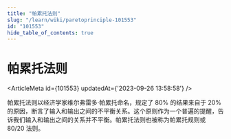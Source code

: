 ```yaml
---
title: "帕累托法则"
slug: "/learn/wiki/paretoprinciple-101553"
id: "101553"
hide_table_of_contents: true
---
```



# 帕累托法则

<ArticleMeta id={101553} updatedAt={'2023-09-26 13:58:58'} />
<div className='border-solid border-b border-t-0 my-4 border-[var(--ifm-color-gray-300)]' />

帕累托法则以经济学家维尔弗雷多·帕累托命名，规定了 80% 的结果来自于 20% 的原因，断言了输入和输出之间的不平衡关系。这个原则作为一个普遍的提醒，告诉我们输入和输出之间的关系并不平衡。帕累托法则也被称为帕累托规则或 80/20 法则。
